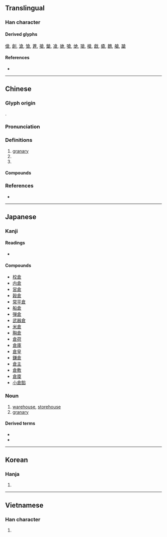 {{also|仓}}
{{character info/new}}
==Translingual==

===Han character===
{{Han char|rn=9|rad=人|as=08|sn=10|four=80607|canj=OIAR|ids=⿱亽⿸⿴尸一口 <small>(G)</small>,⿱亼⿸⿴尸一口 <small>(TJK)</small>}}

====Derived glyphs====
[[傖]], [[創]], [[滄]], [[愴]], [[蒼]], [[搶]], [[鎗]], [[凔]], [[牄]], [[嗆]], [[熗]], [[瑲]], [[槍]], [[戧]], [[瘡]], [[鶬]], [[艙]], [[蹌]]

====References====
* {{Han ref|kx=0107.140|dkj=00756|dj=0227.220|hdz=10169.150|uh=5009|ud=20489|bh=ADDC|bd=44508}}

----

==Chinese==
{{zh-forms|s=仓}}

===Glyph origin===
{{Han etym}}
{{Han compound|食|口|t1=food|t2=house|ls=ic}}.

===Pronunciation===
{{zh-pron
|m=cāng
|m-s=cang1
|c=cong1
|mn=chhng/chhong
|mn_note=chhng - vernacular, chhong - literary
|mc=y
|oc=y
|cat=n
}}

===Definitions===
{{zh-hanzi}}

# [[granary]]
# {{zh-alt-form|艙|tr=-}}
# {{zh-alt-form|滄|tr=-}}

====Compounds====
{{zh-der|囷倉|倉房|倉廩|倉皇失措|廣惠倉|司倉|倉皇|京倉|倉廒|倉公|倉儲|四行倉庫|倉皇無措|太倉稊米|倉卒|倉容|倉庫|倉促|倒倉|太倉一粟|倉庚|倉倉皇皇|小倉山|倉庾|倉忙|冷藏倉庫|倉猝|快碼倉頡|千倉萬箱|倉租|太倉|倉神|三倉|填倉|倉頡篇|添倉|暗度陳倉|穀倉|社倉|清倉|義倉|鐮倉幕府|米爛成倉|米倉|糧倉|買空倉|貨倉|鐮倉}}

===References===
* {{thcwd|5711}}

----

==Japanese==

===Kanji===
{{ja-kanji|grade=4|rs=人08}}

====Readings====
* {{ja-readings|goon=そう<さう|kanon=そう<さう|kun=くら-}}

====Compounds====
* [[校倉]]
* [[内倉]]
* [[営倉]]
* [[穀倉]]
* [[常平倉]]
* [[船倉]]
* [[弾倉]]
* [[武器倉]]
* [[米倉]]
* [[胸倉]]
* [[倉荷]]
* [[倉庫]]
* [[倉皇]]
* [[鎌倉]]
* [[倉主]]
* [[倉敷]]
* [[倉廩]]
* [[小倉餡]]

===Noun===
{{ja-noun|くら}}
{{ja-kanjitab|くら|yomi=kun}}

# [[warehouse]], [[storehouse]]
# [[granary]]

====Derived terms====
* {{l|ja|倉出し}}
* {{l|ja|倉入れ}}

----

==Korean==

===Hanja===
{{ko-hanja|hangeul=창|rv=chang|mr=ch'ang|y=chang}}

# {{defn|lang=ko|sort=人08}}

----

==Vietnamese==

===Han character===
{{vi-hantu|[[thương]]|rs=人08}}

# {{defn|lang=vi|sort=人08}}